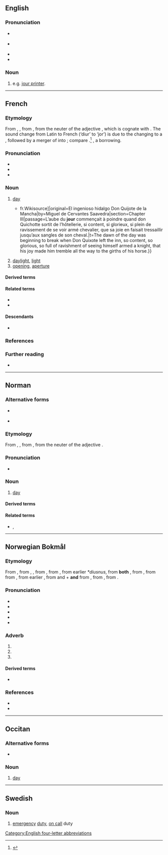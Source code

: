 ==English==

===Pronunciation===
* {{a|GenAm}} {{IPA|en|/ˈd͡ʒɝ/}}
* {{a|UK}} {{IPA|en|/ˈd͡ʒɜː(ɹ)/}}
* {{rhymes|en|ɜː(ɹ)|s=1}}
* {{audio|en|LL-Q1860 (eng)-Vealhurl-jour.wav|Audio (Southern England)}}

===Noun===
{{en-noun}}

# {{lb|en|chiefly|US}} {{abbreviation of|en|journeyman|dot=,}} e.g. [[jour printer]].

[[Category:English four-letter abbreviations]]

----

==French==

===Etymology===
From {{inh|fr|fro|jor}}, {{m|fro|jorn}}, from {{inh|fr|la|diurnum|diurnum [tempus]}}, from the neuter of the adjective {{m|la|diurnus||of the day}}, which is cognate with {{m|la|diēs||day}}. The sound change from Latin to French (‘diur’ to ‘jor’) is due to the {{IPAchar|[i]}} changing to a {{IPAchar|[j]}}, followed by a merger of {{IPAchar|[dj]}} into {{IPAchar|[j]}}; compare {{cog|fr|journal|t=journal}}.<ref>{{cite book |title=An etymological dictionary of the French language |last=Brachet |first=Auguste |translator=G. W. Kitchin |publisher=Oxford |year=1873 |page=206 |pageurl=https://archive.org/details/etymologicaldict00bracrich/page/206/mode/1up}}</ref> {{doublet|fr|diurne}}, a borrowing.

===Pronunciation===
* {{fr-IPA}}
* {{audio|fr|Fr-jour.ogg|audio}}
* {{rhymes|fr|uʁ|s=1}}

===Noun===
{{fr-noun|m}}

# [[day]]
#* {{quote-book|fr|year=1837|author=Louis Viardot|title=L’Ingénieux Hidalgo Don Quichotte de la Manche|url=[s:fr: L’Ingénieux Hidalgo Don Quichotte de la Manche{{!}}fr.Wikisource]|original=El ingenioso hidalgo Don Quijote de la Mancha|by=Miguel de Cervantes Saavedra|section=Chapter III|passage=L’aube du '''jour''' commençait à poindre quand don Quichotte sortit de l’hôtellerie, si content, si glorieux, si plein de ravissement de se voir armé chevalier, que sa joie en faisait tressaillir jusqu’aux sangles de son cheval.|t=The dawn of the day was beginning to break when Don Quixote left the inn, so content, so glorious, so full of ravishment of seeing himself armed a knight, that his joy made him tremble all the way to the girths of his horse.}}
# [[daylight]], [[light]]
# [[opening]], [[aperture]]

====Derived terms====
{{col3|fr
|à ce jour
|à chaque jour suffit sa peine
|à jour
|Ancien des jours
|astre du jour
|au goût du jour
|au grand jour
|au jour le jour
|au jour d'aujourd'hui
|avoir de beaux jours devant soi
|barbe de trois jours
|bas à jour
|beau comme le jour
|ces jours-ci
|clair comme le jour
|de jour
|de nos jours
|demain est un autre jour
|donner le jour
|du jour au lendemain
|faire jour
|finir ses jours
|grand jour
|jour de l'an
|jour de paie
|jour du Seigneur
|jour du Souvenir
|jour et nuit
|jour fixe
|jour férié
|Jour J
|jour ouvrable
|jour pour jour
|jour du Seigneur
|long comme un jour sans pain
|menu du jour
|mettre à jour
|mettre au jour
|mettre fin à ses jours
|mise à jour
|nuit et jour
|ordre du jour
|paon du jour
|Paris ne s'est pas fait en un jour
|percer à jour
|petit jour
|plat du jour
|quinze jours
|Rome ne s'est pas faite en un jour
|se faire jour
|se montrer sous son meilleur jour
|tous les jours
|un de ces jours
|un jour
|vieux jours
|voir le jour
}}

====Related terms====
* {{l|fr|journée}}
* {{l|fr|aujourd'hui}}

====Descendants====
* {{desc|nb|jour|bor=1}}

===References===
<references/>

===Further reading===
* {{R:TLFi}}

{{C|fr|Day}}
----

==Norman==
{{wikipedia|Jouo|lang=nrf}}

===Alternative forms===
* {{l|nrf|jouo}} {{qualifier|continental Normandy}}
* {{l|nrf|djö}} {{qualifier|Sark}}

===Etymology===
From {{inh|nrf|fro|jor}}, {{m|fro|jorn}}, from {{inh|nrf|la|diurnum|diurnum [tempus]}}, from the neuter of the adjective {{m|la|diurnus||of the day}}.

===Pronunciation===
* {{audio|nrf|Jer-jour.ogg|Audio (Jersey)}}

===Noun===
{{nrf-noun|m}}

# {{lb|nrf|Jersey|Guernsey}} [[day]]

====Derived terms====
{{der3|nrf|{{l|nrf|jour de naissànse||birthday}}
|{{l|nrf|Jour dé l'An||New Year's Day}}
|{{l|nrf|Jour d'la Libéthâtion||Liberation Day}}
|{{l|nrf|jour pouor lé Rouai||day off}}
|{{l|nrf|tchînze jours||fortnight}}}}

====Related terms====
* {{l|nrf|journée}} {{qualifier|Jersey}}, {{l|nrf|journaïe}} {{qualifier|Guernsey}}

{{topics|nrf|Time}}

----

==Norwegian Bokmål==

===Etymology===
{{root|nb|ine-pro|*dyew-}}
From {{bor|nb|fr|jour||day, daylight, light}}, from {{der|nb|fro|jorn}}, {{m|fro|jor||day}}, from {{der|nb|la|diurnum|diurnum [tempus]}}, from {{m|la|diurnus||of the day, daily}}, from earlier ''*diusnus'', from '''both''' {{m|la|diūs}}, from {{der|nb|itc-ola|-}}, from {{der|nb|itc-pro|*djous||day, sky; Jupiter}} from {{der|nb|ine-pro|*dyḗws||sky, heaven; sky god}}, from earlier {{m|ine-pro||*dyéws}}, from {{m|ine-pro|*dyew-||to be bright; sky, heaven}} and {{m|ine-pro|*s|pos=creates nouns}} + '''and''' from {{m|la|-nus|pos=forms adjectives}}, from {{der|nb|itc-pro|*-nos}}, from {{der|nb|ine-pro|*-nós||forms verbal adjectives}}.

===Pronunciation===
* {{IPA|nb|/ʃʉːr/}}
* {{audio|nb|NB - Pronunciation of Norwegian Bokmål «jour».ogg|Audio}}
* {{rhymes|nb|ʉːr}}
* {{hyphenation|nb|jour}}
* {{homophones|nb|Sjur}}

===Adverb===
{{head|nb|adverb}}

# {{only used in|nb|à jour||up to date, transparent}}
# {{only used in|nb|a jour||up to date, transparent}}
# {{only used in|nb|ha jour||to have a day of service; have a guard (or certain specific duties) on a certain day}}

====Derived terms====
* {{l|nb|jourhavende||serving for the day}}

===References===
* {{R:The Bokmål Dictionary}}
* {{R:NAOB}}

----

==Occitan==

===Alternative forms===
* {{l|oc|jorn}} {{qualifier|Classical}}

===Noun===
{{oc-noun|m}}

# {{lb|oc|Mistralian}} [[day]]

----

==Swedish==

===Noun===
{{sv-noun|c}}

# [[emergency]] [[duty]], [[on call]] duty